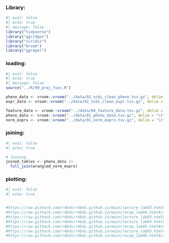 ### Library:

```r
#| eval: false 
#| echo: true
#| message: false
library("tidyverse")
library("ggridges")
library("viridis")
library("broom")
library("ggrepel")
```

### loading:

```r
#| eval: false
#| echo: true
#| message: false
source("../R/99_proj_func.R")

pheno_data <- vroom::vroom("../data/02_ncbi_clean_pheno.tsv.gz", delim = "\t")
expr_data <- vroom::vroom("../data/02_ncbi_clean_expr.tsv.gz", delim = "\t")

feature_data <- vroom::vroom("../data/04_feature_data.tsv.gz", delim = "\t")
pheno_data <- vroom::vroom("../data/01_pheno_data.tsv.gz", delim = "\t")
norm_exprs <- vroom::vroom("../data/01_norm_exprs.tsv.gz", delim = "\t")
```

### joining:

```r
#| eval: false 
#| echo: true

# Joining
joined_tables <- pheno_data |>
  full_join(wrangled_norm_exprs)
```

### plotting:

```r
#| eval: false 
#| echo: true


#https://raw.githack.com/r4bds/r4bds.github.io/main/lecture_lab03.html#/customisation-examples-11
#https://raw.githack.com/r4bds/r4bds.github.io/main/recap_lab04.html#/task-8---recreate-the-following-plot
#https://raw.githack.com/r4bds/r4bds.github.io/main/lecture_lab03.html#/customisation-examples-11
#https://raw.githack.com/r4bds/r4bds.github.io/main/lecture_lab04.html#/briefly-on-tidy-data
#https://raw.githack.com/r4bds/r4bds.github.io/main/recap_lab05.html#/which-correlate-better-with-bmi-whr-or-bfp-3
#https://raw.githack.com/r4bds/r4bds.github.io/main/lecture_lab05.html#/title-slide
#https://raw.githack.com/r4bds/r4bds.github.io/main/recap_lab06.html#/title-slide





```